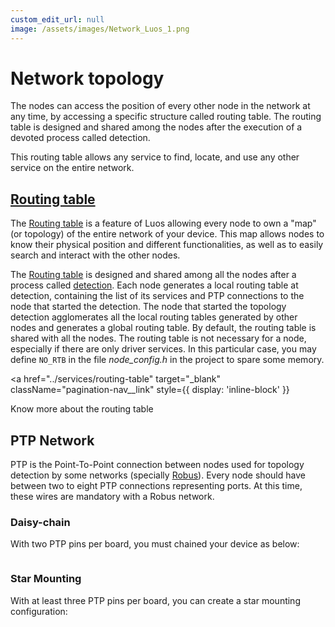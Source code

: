 ```yaml
---
custom_edit_url: null
image: /assets/images/Network_Luos_1.png
---
```



# Network topology

The nodes can access the position of every other node in the network at any time, by accessing a specific structure called routing table. The routing table is designed and shared among the nodes after the execution of a devoted process called detection.

This routing table allows any service to find, locate, and use any other service on the entire network.

## [Routing table](../services/routing-table)

The [Routing table](../services/routing-table) is a feature of Luos allowing every <Tooltip def={customFields.node_def}>node</Tooltip> to own a "map" (or topology) of the entire network of your device. This map allows nodes to know their physical position and different functionalities, as well as to easily search and interact with the other nodes.

The [Routing table](../services/routing-table) is designed and shared among all the nodes after a process called [detection](../services/routing-table). Each node generates a local routing table at detection, containing the list of its services and PTP connections to the node that started the detection. The node that started the topology detection agglomerates all the local routing tables generated by other nodes and generates a global routing table. By default, the routing table is shared with all the nodes.
The routing table is not necessary for a node, especially if there are only driver services. In this particular case, you may define `NO_RTB` in the file _node_config.h_ in the project to spare some memory.

<a
  href="../services/routing-table"
  target="_blank"
  className="pagination-nav__link"
  style={{ display: 'inline-block' }}
>
  Know more about the routing table
</a>

## PTP Network

PTP is the Point-To-Point connection between nodes used for topology detection by some networks (specially [Robus](./luos-hal#robus-hal)). Every node should have between two to eight PTP connections representing ports. At this time, these wires are mandatory with a Robus network.

### Daisy-chain

With two PTP pins per board, you must chained your device as below:

<div align="center">
  <Image
    sources={{
      light: '/assets/images/daisy_chain.svg',
      dark: '/assets/images/daisy_chain_white.svg',
    }}
  />
</div>

### Star Mounting

With at least three PTP pins per board, you can create a star mounting configuration:

<div align="center">
  <Image
    sources={{
      light: '/assets/images/star_mounting.svg',
      dark: '/assets/images/star_mounting_white.svg',
    }}
  />
</div>
